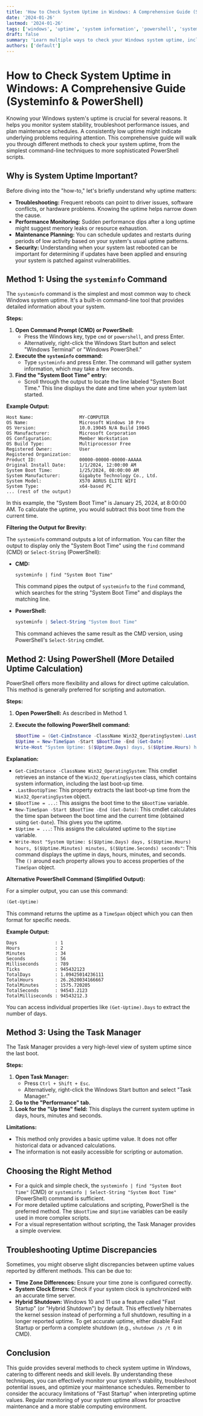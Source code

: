 ```yaml
---
title: 'How to Check System Uptime in Windows: A Comprehensive Guide (Systeminfo & PowerShell)'
date: '2024-01-26'
lastmod: '2024-01-26'
tags: ['windows', 'uptime', 'system information', 'powershell', 'systeminfo', 'boot time', 'cmd', 'command line', 'system monitoring', 'troubleshooting']
draft: false
summary: 'Learn multiple ways to check your Windows system uptime, including using the Systeminfo command, PowerShell scripts, and understanding the results. Monitor your system stability and troubleshoot potential issues effectively.'
authors: ['default']
---
```


# How to Check System Uptime in Windows: A Comprehensive Guide (Systeminfo & PowerShell)

Knowing your Windows system's uptime is crucial for several reasons. It helps you monitor system stability, troubleshoot performance issues, and plan maintenance schedules.  A consistently low uptime might indicate underlying problems requiring attention.  This comprehensive guide will walk you through different methods to check your system uptime, from the simplest command-line techniques to more sophisticated PowerShell scripts.

## Why is System Uptime Important?

Before diving into the "how-to," let's briefly understand why uptime matters:

*   **Troubleshooting:** Frequent reboots can point to driver issues, software conflicts, or hardware problems. Knowing the uptime helps narrow down the cause.
*   **Performance Monitoring:** Sudden performance dips after a long uptime might suggest memory leaks or resource exhaustion.
*   **Maintenance Planning:**  You can schedule updates and restarts during periods of low activity based on your system's usual uptime patterns.
*   **Security:**  Understanding when your system last rebooted can be important for determining if updates have been applied and ensuring your system is patched against vulnerabilities.

## Method 1: Using the `systeminfo` Command

The `systeminfo` command is the simplest and most common way to check Windows system uptime.  It's a built-in command-line tool that provides detailed information about your system.

**Steps:**

1.  **Open Command Prompt (CMD) or PowerShell:**
    *   Press the Windows key, type `cmd` or `powershell`, and press Enter.
    *   Alternatively, right-click the Windows Start button and select "Windows Terminal" or "Windows PowerShell."
2.  **Execute the `systeminfo` command:**
    *   Type `systeminfo` and press Enter. The command will gather system information, which may take a few seconds.
3.  **Find the "System Boot Time" entry:**
    *   Scroll through the output to locate the line labeled "System Boot Time." This line displays the date and time when your system last started.

**Example Output:**

```
Host Name:                 MY-COMPUTER
OS Name:                   Microsoft Windows 10 Pro
OS Version:                10.0.19045 N/A Build 19045
OS Manufacturer:           Microsoft Corporation
OS Configuration:          Member Workstation
OS Build Type:             Multiprocessor Free
Registered Owner:          User
Registered Organization:
Product ID:                00000-00000-00000-AAAAA
Original Install Date:     1/1/2024, 12:00:00 AM
System Boot Time:          1/25/2024, 08:00:00 AM
System Manufacturer:       Gigabyte Technology Co., Ltd.
System Model:              X570 AORUS ELITE WIFI
System Type:               x64-based PC
... (rest of the output)
```

In this example, the "System Boot Time" is January 25, 2024, at 8:00:00 AM.  To calculate the uptime, you would subtract this boot time from the current time.

**Filtering the Output for Brevity:**

The `systeminfo` command outputs a lot of information. You can filter the output to display only the "System Boot Time" using the `find` command (CMD) or `Select-String` (PowerShell):

*   **CMD:**

    ```
    systeminfo | find "System Boot Time"
    ```

    This command pipes the output of `systeminfo` to the `find` command, which searches for the string "System Boot Time" and displays the matching line.

*   **PowerShell:**

    ```powershell
    systeminfo | Select-String "System Boot Time"
    ```

    This command achieves the same result as the CMD version, using PowerShell's `Select-String` cmdlet.

## Method 2: Using PowerShell (More Detailed Uptime Calculation)

PowerShell offers more flexibility and allows for direct uptime calculation.  This method is generally preferred for scripting and automation.

**Steps:**

1.  **Open PowerShell:**  As described in Method 1.
2.  **Execute the following PowerShell command:**

    ```powershell
    $BootTime = (Get-CimInstance -ClassName Win32_OperatingSystem).LastBootUpTime
    $Uptime = New-TimeSpan -Start $BootTime -End (Get-Date)
    Write-Host "System Uptime: $($Uptime.Days) days, $($Uptime.Hours) hours, $($Uptime.Minutes) minutes, $($Uptime.Seconds) seconds"
    ```

**Explanation:**

*   `Get-CimInstance -ClassName Win32_OperatingSystem`:  This cmdlet retrieves an instance of the `Win32_OperatingSystem` class, which contains system information, including the last boot-up time.
*   `.LastBootUpTime`: This property extracts the last boot-up time from the `Win32_OperatingSystem` object.
*   `$BootTime = ...`:  This assigns the boot time to the `$BootTime` variable.
*   `New-TimeSpan -Start $BootTime -End (Get-Date)`:  This cmdlet calculates the time span between the boot time and the current time (obtained using `Get-Date`). This gives you the uptime.
*   `$Uptime = ...`:  This assigns the calculated uptime to the `$Uptime` variable.
*   `Write-Host "System Uptime: $($Uptime.Days) days, $($Uptime.Hours) hours, $($Uptime.Minutes) minutes, $($Uptime.Seconds) seconds"`: This command displays the uptime in days, hours, minutes, and seconds.  The `()` around each property allows you to access properties of the `TimeSpan` object.

**Alternative PowerShell Command (Simplified Output):**

For a simpler output, you can use this command:

```powershell
(Get-Uptime)
```

This command returns the uptime as a `TimeSpan` object which you can then format for specific needs.

**Example Output:**

```
Days              : 1
Hours             : 2
Minutes           : 34
Seconds           : 56
Milliseconds      : 789
Ticks             : 945432123
TotalDays         : 1.09425014236111
TotalHours        : 26.2620034166667
TotalMinutes      : 1575.720205
TotalSeconds      : 94543.2123
TotalMilliseconds : 94543212.3
```

You can access individual properties like `(Get-Uptime).Days` to extract the number of days.

## Method 3: Using the Task Manager

The Task Manager provides a very high-level view of system uptime since the last boot.

**Steps:**

1.  **Open Task Manager:**
    *   Press `Ctrl + Shift + Esc`.
    *   Alternatively, right-click the Windows Start button and select "Task Manager."
2.  **Go to the "Performance" tab.**
3.  **Look for the "Up time" field:** This displays the current system uptime in days, hours, minutes and seconds.

**Limitations:**

*   This method only provides a basic uptime value.  It does not offer historical data or advanced calculations.
*   The information is not easily accessible for scripting or automation.

## Choosing the Right Method

*   For a quick and simple check, the `systeminfo | find "System Boot Time"` (CMD) or `systeminfo | Select-String "System Boot Time"` (PowerShell) command is sufficient.
*   For more detailed uptime calculations and scripting, PowerShell is the preferred method. The `$BootTime` and `$Uptime` variables can be easily used in more complex scripts.
*   For a visual representation without scripting, the Task Manager provides a simple overview.

## Troubleshooting Uptime Discrepancies

Sometimes, you might observe slight discrepancies between uptime values reported by different methods. This can be due to:

*   **Time Zone Differences:**  Ensure your time zone is configured correctly.
*   **System Clock Errors:**  Check if your system clock is synchronized with an accurate time server.
*   **Hybrid Shutdown:** Windows 10 and 11 use a feature called "Fast Startup" (or "Hybrid Shutdown") by default. This effectively hibernates the kernel session instead of performing a full shutdown, resulting in a longer reported uptime.  To get accurate uptime, either disable Fast Startup or perform a complete shutdown (e.g., `shutdown /s /t 0` in CMD).

## Conclusion

This guide provides several methods to check system uptime in Windows, catering to different needs and skill levels. By understanding these techniques, you can effectively monitor your system's stability, troubleshoot potential issues, and optimize your maintenance schedules. Remember to consider the accuracy limitations of "Fast Startup" when interpreting uptime values. Regular monitoring of your system uptime allows for proactive maintenance and a more stable computing environment.